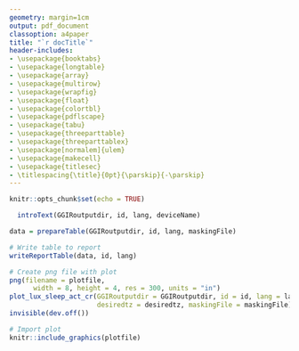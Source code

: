 ```yaml
---
geometry: margin=1cm
output: pdf_document
classoption: a4paper
title: "`r docTitle`"
header-includes:
- \usepackage{booktabs}
- \usepackage{longtable}
- \usepackage{array}
- \usepackage{multirow}
- \usepackage{wrapfig}
- \usepackage{float}
- \usepackage{colortbl}
- \usepackage{pdflscape}
- \usepackage{tabu}
- \usepackage{threeparttable}
- \usepackage{threeparttablex}
- \usepackage[normalem]{ulem}
- \usepackage{makecell}
- \usepackage{titlesec}
- \titlespacing{\title}{0pt}{\parskip}{-\parskip}
---
```


\vspace{-10truemm}
\pagenumbering{gobble}

```r
knitr::opts_chunk$set(echo = TRUE)
```


```r
  introText(GGIRoutputdir, id, lang, deviceName)
```


```r
data = prepareTable(GGIRoutputdir, id, lang, maskingFile) 

# Write table to report
writeReportTable(data, id, lang)

```

```r

# Create png file with plot
png(filename = plotfile,
      width = 8, height = 4, res = 300, units = "in")
plot_lux_sleep_act_cr(GGIRoutputdir = GGIRoutputdir, id = id, lang = lang,
                      desiredtz = desiredtz, maskingFile = maskingFile)
invisible(dev.off())

# Import plot 
knitr::include_graphics(plotfile)
```
